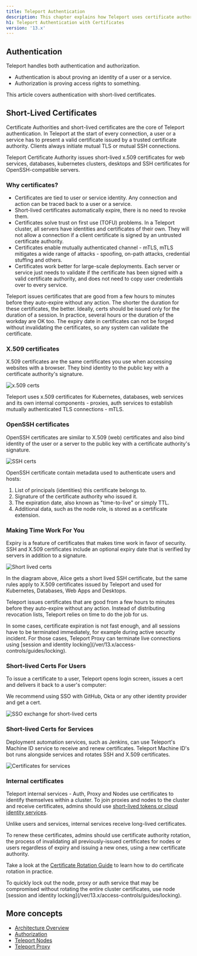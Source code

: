 ```yaml
---
title: Teleport Authentication
description: This chapter explains how Teleport uses certificate authorities to authenticate users and services.
h1: Teleport Authentication with Certificates
version: '13.x'
---
```


## Authentication

Teleport handles both authentication and authorization.

- Authentication is about proving an identity of a user or a service.
- Authorization is proving access rights to something.

This article covers authentication with short-lived certificates.

## Short-Lived Certificates

Certificate Authorities and short-lived certificates are the core of Teleport authentication.
In Teleport at the start of every connection, a user or a service has to present a valid certificate issued by
a trusted certificate authority. Clients always initiate mutual TLS or mutual SSH connections.

Teleport Certificate Authority issues short-lived x.509 certificates for web services, databases, kubernetes clusters,
desktops and SSH certificates for OpenSSH-compatible servers.

### Why certificates?

- Certificates are tied to user or service identity. Any connection and action can be traced back to a user
  or a service.
- Short-lived certificates automatically expire, there is no need to revoke them.
- Certificates solve trust on first use (TOFU) problems. In a Teleport cluster, all servers have
  identities and certificates of their own. They will not allow a connection if a client certificate is signed by an
  untrusted certificate authority.
- Certificates enable mutually authenticated channel - mTLS, mTLS mitigates a wide range of attacks - spoofing, on-path attacks, credential stuffing and others.
- Certificates work better for large-scale deployments. Each server or service just needs to validate
  if the certificate has been signed with a valid certificate authority, and does not need to copy user
  credentials over to every service.

<Tip>
  Teleport issues certificates that are good from a few hours to minutes before they auto-expire without any action.
  The shorter the duration for these certificates, the better.
  Ideally, certs should be issued only for the duration of a session.
  In practice, several hours or the duration of the workday are OK too.
  The expiry date in certificates can not be forged
  without invalidating the certificates, so any system can validate the certificate.
</Tip>

### X.509 certificates

X.509 certificates are the same certificates you use when accessing websites with a browser. They bind
identity to the public key with a certificate authority's signature.

![x.509 certs](../../../../assets/x509-cert@2x-751a238fd5.svg)

Teleport uses x.509 certificates for Kubernetes, databases, web services and its own internal
components - proxies, auth services to establish mutually authenticated TLS connections - mTLS.

### OpenSSH certificates

OpenSSH certificates are similar to X.509 (web) certificates and also bind identity of the user or a server
to the public key with a certificate authority's signature.

![SSH certs](../../../../assets/ssh-cert@2x-3a2857405f.svg)

OpenSSH certificate contain metadata used to authenticate users and hosts:

1. List of principals (identities) this certificate belongs to.
2. Signature of the certificate authority who issued it.
3. The expiration date, also known as "time-to-live" or simply TTL.
4. Additional data, such as the node role, is stored as a certificate extension.

### Making Time Work For You

Expiry is a feature of certificates that makes time work in favor of security.
SSH and X.509 certificates include an optional expiry date that is verified by
servers in addition to a signature.

![Short lived certs](../../../../assets/ssh-cert-short-lived@1.5x-36df22c36d.svg)

In the diagram above, Alice gets a short lived SSH certificate, but the same rules apply to
X.509 certificates issued by Teleport and used for Kubernetes, Databases, Web Apps and Desktops.

Teleport issues certificates that are good from a few hours to minutes before they auto-expire without any action.
Instead of distributing revocation lists, Teleport relies on time to do the job for us.

<Tip>
  In some cases, certificate expiration is not fast enough, and all sessions have to be terminated immediately,
  for example during active security incident.
  For those cases, Teleport Proxy can terminate live connections using [session and identity locking](/ver/13.x/access-controls/guides/locking).
</Tip>

### Short-lived Certs For Users

To issue a certificate to a user, Teleport opens login screen, issues a cert and delivers it back to a user's computer:

We recommend using SSO with GitHub, Okta or any other identity provider and get a cert.

![SSO exchange for short-lived certs](../../../../assets/idp-sso-traits@1.5x-4e9be6e048.svg)

### Short-lived Certs for Services

Deployment automation services, such as Jenkins, can use Teleport's Machine ID
service to receive and renew certificates. Teleport Machine ID's bot runs alongside
services and rotates SSH and X.509 certificates.

![Certificates for services](../../../../assets/certs-machine-id@1.8x-3906419d75.svg)

### Internal certificates

Teleport internal services - Auth, Proxy and Nodes use certificates to identify themselves
within a cluster. To join proxies and nodes to the cluster and receive certificates, admins should use
[short-lived tokens or cloud identity services](/ver/13.x/agents/join-services-to-your-cluster/join-token).

Unlike users and services, internal services receive long-lived certificates.

To renew these certificates, admins should use certificate authority rotation, the process of invalidating all
previously-issued certificates for nodes or users regardless of expiry and issuing a new ones,
using a new certificate authority.

Take a look at the [Certificate Rotation Guide](/ver/13.x/management/operations/ca-rotation) to
learn how to do certificate rotation in practice.

<Tip>
  To quickly lock out the node, proxy or auth service that may be compromised without rotating the entire
  cluster certificates, use node [session and identity locking](/ver/13.x/access-controls/guides/locking).
</Tip>

## More concepts

- [Architecture Overview](/ver/13.x/core-concepts)
- [Authorization](/ver/13.x/architecture/authorization)
- [Teleport Nodes](/ver/13.x/architecture/nodes)
- [Teleport Proxy](/ver/13.x/architecture/proxy)
